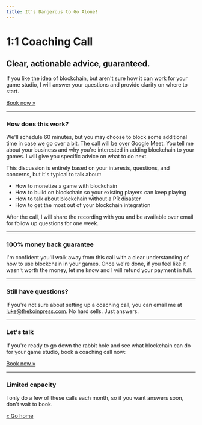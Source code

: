 ```yaml
---
title: It's Dangerous to Go Alone!
---
```


# 1:1 Coaching Call

## Clear, actionable advice, guaranteed.

If you like the idea of blockchain, but aren't sure how it can work for your game studio, I will answer your questions and provide clarity on where to start.

<a className="cta" href="//calendly.com/thekoinpress/private">Book now »</a>

<hr />

### How does this work?

We'll schedule 60 minutes, but you may choose to block some additional time in case we go over a bit. The call will be over Google Meet. You tell me about your business and why you're interested in adding blockchain to your games. I will give you specific advice on what to do next.

This discussion is entirely based on your interests, questions, and concerns, but it's typical to talk about:

 - How to monetize a game with blockchain
 - How to build on blockchain so your existing players can keep playing
 - How to talk about blockchain without a PR disaster
 - How to get the most out of your blockchain integration

After the call, I will share the recording with you and be available over email for follow up questions for one week. 

<hr />

### 100% money back guarantee

I'm confident you'll walk away from this call with a clear understanding of how to use blockchain in your games. Once we're done, if you feel like it wasn't worth the money, let me know and I will refund your payment in full.

<hr />

### Still have questions?

If you're not sure about setting up a coaching call, you can email me at [luke@thekoinpress.com](mailto:luke@thekoinpress.com). No hard sells. Just answers.

<hr />

### Let's talk

If you're ready to go down the rabbit hole and see what blockchain can do for your game studio, book a coaching call now:

<a className="cta" href="//calendly.com/thekoinpress/private">Book now »</a>

<hr />

### Limited capacity

I only do a few of these calls each month, so if you want answers soon, don't wait to book.

[« Go home](/)